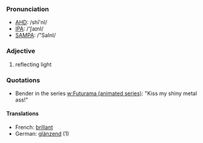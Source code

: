 ===Pronunciation===
*[[w:AHD|AHD]]: /shī'nĭ/
*[[w:IPA|IPA]]: /'ʃaɪnI/
*[[w:SAMPA|SAMPA]]: /"SaInI/

===Adjective===
#reflecting light

===Quotations===
* Bender in the series [[w:Futurama (animated series)]]: "Kiss my shiny metal ass!"

====Translations====

*French: [[brillant]]
*German: [[glänzend]] (1)